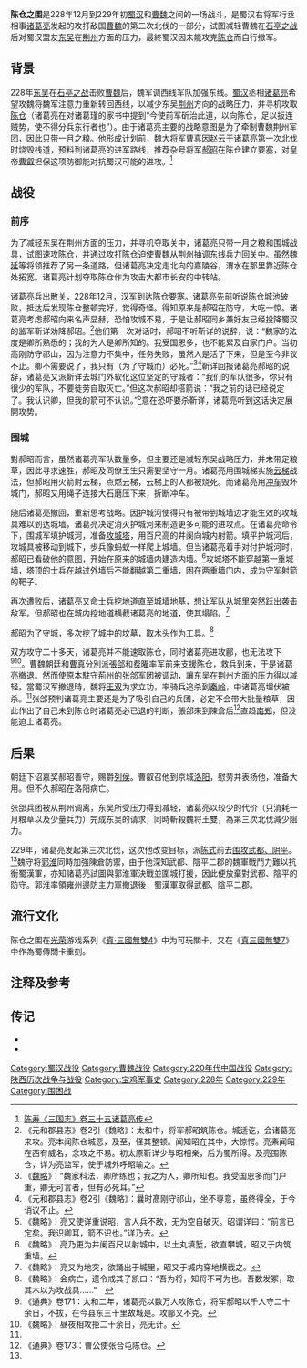 {{Infobox military conflict
|conflict=陈仓之围
|partof= 第二次[[诸葛亮北伐|诸葛亮北伐]]
|image=Zhuge Liang 1st and 2nd Northern Expeditions.png
|caption=[[诸葛亮北伐|诸葛亮第一、二次北伐]]地图<ref>左一和右二為第一次北伐，左二為第二次北伐，右一為魏延的子午谷之計。</ref>
|date=229年1月 – 2月<ref>《资治通鉴》卷七十一</ref>
|place=[[中国|中国]][[陕西|陕西]][[宝鸡|宝鸡]][[陈仓区|陈仓区]]
|casus=
|territory=
|result=诸葛亮以一月之粮的代价成功吸引魏军张郃军团的注意力，减轻盟友东吴的东线压力。诸葛亮未能夺取陈仓。魏军将领王双在战斗中身亡。郝昭因成功防守陈仓，被[[曹睿|曹睿]]封為列侯，但不久病亡。
|combatant1=[[曹魏|曹魏]]
|combatant2=[[蜀汉|蜀汉]]
|commander1=[[郝昭|郝昭]]<br>[[王双_(曹真部将)|王双]]{{KIA}}
|commander2=[[诸葛亮|诸葛亮]]
|strength1=约1,000<ref>Sawyer (2010), p. 86</ref>
|strength2=不详
|casualties1=不详
|casualties2=不详
}}
{{Campaignbox 諸葛亮北伐}}
'''陈仓之围'''是228年12月到229年初[[蜀汉|蜀汉]]和[[曹魏|曹魏]]之间的一场战斗，是蜀汉右将军行丞相事[[诸葛亮|诸葛亮]]发起的攻打敌国[[曹魏|曹魏]]的第二次北伐的一部分，试图减轻曹魏在[[石亭之战|石亭之战]]后对蜀汉盟友[[孙吴|东吴]]在[[荆州|荆州]]方面的压力，最終蜀汉因未能攻克[[陈仓|陈仓]]而自行撤军。

== 背景 ==
228年[[孙吴|东吴]]在[[石亭之战|石亭之战]]击败[[曹魏|曹魏]]后，魏军调西线军队加强东线。[[蜀汉|蜀汉]]丞相[[诸葛亮|诸葛亮]]希望攻魏将魏军注意力重新转回西线，以减少东吴[[荆州|荆州]]方向的战略压力，并寻机攻取[[陈仓|陈仓]]（诸葛亮在对诸葛瑾的家书中提到“今使前军斫治此道，以向陈仓，足以扳连贼势，使不得分兵东行者也”）。由于诸葛亮主要的战略意图是为了牵制曹魏荆州军团，因此只带一月之粮。他形成计划前，魏[[大将军_(东亚)|大将军]][[曹真|曹真]]因[[赵云|赵云]]于诸葛亮第一次北伐时烧毁栈道，预料到诸葛亮的进军路线，推荐杂号将军[[郝昭|郝昭]]在陈仓建立要塞，对皇帝[[曹叡|曹叡]]担保这项防御能对抗蜀汉可能的进攻。<ref name="SGZ Volume 35">[[陈寿|陈寿]][[:s:三国志/卷35|《三国志》卷三十五诸葛亮传]]</ref>

== 战役 ==
=== 前序 ===
为了减轻东吴在荆州方面的压力，并寻机夺取关中，诸葛亮只带一月之粮和围城战具，试图速攻陈仓，并通过攻打陈仓迫使曹魏从荆州抽调东线兵力回关中。虽然[[魏延|魏延]]等将领推荐了另一条道路，但诸葛亮决定走北向的嘉陵谷，渭水在那里靠近陈仓处拓宽。诸葛亮计划夺取陈仓作为攻击大都市长安的中转站。

诸葛亮兵出[[散关|散关]]，228年12月，汉军到达陈仓要塞。诸葛亮先前听说陈仓城池破败，抵达后发现陈仓整顿完好，觉得奇怪。得知原来是郝昭在防守，大吃一惊。诸葛亮考虑郝昭向来名声显赫，恐怕攻城不易，于是让郝昭同乡兼好友已经投降蜀汉的监军靳详劝降郝昭。<ref>《元和郡县志》卷2引《魏略》：太和中，将军郝昭筑陈仓。城适讫，会诸葛亮来攻。亮本闻陈仓城恶，及至，怪其整顿。闻知昭在其中，大惊愕。亮素闻昭在西有威名，念攻之不易。初太原靳详少与昭相亲，后为蜀所得。及亮围陈仓，详为亮监军，使于城外呼昭喻之。</ref>他们第一次对话时，郝昭不听靳详的说辞，说：“魏家的法度是卿所熟悉的；我的为人是卿所知的。我受国恩多，也不能累及自家门户。当初高刚防守祁山，因为注意力不集中，任务失败，虽然人是活了下来，但是至今非议不止。卿不需要说了，我只有（为了守城而）必死。”<ref>《[[魏略|魏略]]》：“魏家科法，卿所练也；我之为人，卿所知也。我受国恩多而门户重，卿无可言者，但有必死耳。”</ref><ref>《元和郡县志》卷2引《魏略》：曩时髙刚守祁山，坐不専意，虽终得全，于今诮议不止。</ref>靳详回报诸葛亮郝昭的说辞，诸葛亮又派靳详去城门外软化这位坚定的守城者：“我们的军队很多，你只有很少的军队，不要徒劳自取灭亡。”但这次郝昭却搭箭说：“我之前的话已经说定了。我认识卿，但我的箭可不认识。”<ref>《魏略》：亮又使详重说昭，言人兵不敌，无为空自破灭。昭谓详曰：“前言已定矣。我识卿耳，箭不识也。”详乃去。</ref>意在恐吓要杀靳详，诸葛亮听到这话決定展開攻势。

=== 围城 ===
對郝昭而言，虽然诸葛亮军队数量多，但主要还是减轻东吴战略压力，并未带足粮草，因此寻求速胜，郝昭及同僚王生只需要坚守一月。诸葛亮用围城梯实施[[云梯|云梯]]战法，但郝昭用火箭射云梯，点燃云梯，云梯上的人都被烧死。而诸葛亮用[[冲车|冲车]]毁坏城门，郝昭又用绳子连接大石磨压下来，折断冲车。

随后诸葛亮撤回，重新思考战略。因护城河使得只有被带到城墙边才能生效的攻城具难以到达城墙，诸葛亮决定消灭护城河来制造更多可能的进攻点。在诸葛亮命令下，围城军填护城河，准备[[攻城塔|攻城塔]]，用百尺高的井阑向城内射箭。填平护城河后，攻城具被移动到城下，步兵像蚂蚁一样爬上城墙。但当诸葛亮着手对付护城河时，郝昭已看破他的意图，开始在原来的城墙内建造内墙。<ref>《魏略》：亮乃更为井阑百尺以射城中，以土丸填堑，欲直攀城，昭又于内筑重墙。</ref>攻城塔不能穿越第一重城墙，塔顶的士兵在越过外墙后不能翻越第二重墙，困在两重墙门内，成为守军射箭的靶子。

再次遭败后，诸葛亮又命士兵挖地道直至城墙地基，想让军队从城里突然跃出袭击敌军。但郝昭也在城内挖地道横截诸葛亮的地道，使其塌陷。<ref>《魏略》：亮又为地突，欲踊出于城里，昭又于城内穿地横截之。</ref>

郝昭为了守城，多次挖了城中的坟墓，取木头作为工具。<ref>《魏略》：会病亡，遗令戒其子凯曰：“吾为将，知将不可为也。吾数发冢，取其木以为攻战具……”　</ref>

双方攻守二十多天，诸葛亮并不能速取陈仓，同时诸葛亮进攻郿，也无法攻下<ref>《通典》卷171：太和二年，诸葛亮以数万人攻陈仓，将军郝昭以千人守二十余日，不拔，在今县东三十里故城是。攻郿又不克。</ref><ref>《魏略》：昼夜相攻拒二十余日，亮无计。</ref>。曹魏朝廷和[[曹真|曹真]]分別派[[張郃|張郃]]和[[费曜|费曜]]率军前来支援陈仓，救兵到来，于是诸葛亮撤退。然而使原本駐守荊州的[[张郃|张郃]]军团被调动，讓东吴在荆州方面的压力得以减轻。當蜀汉军撤退時，魏将[[王双_(曹真部将)|王双]]为求立功，率骑兵追杀到[[秦岭|秦岭]]，中诸葛亮埋伏被杀。<ref name="SGZ Volume 35"/>张郃预判诸葛亮主要还是为了吸引自己的兵团，必定不会带大批量粮草，因此作出了自己未到陈仓时诸葛亮必已退的判断，張郃來到陳倉后<ref>《通典》卷173：曹公使张合屯陈仓。</ref>直趋[[南郑|南郑]]，但没能追上诸葛亮。

== 后果 ==
朝廷下诏嘉奖郝昭善守，赐爵[[列侯|列侯]]。曹叡召他到京城[[洛阳|洛阳]]，慰劳并表扬他，准备大用。但不久郝昭在洛阳病亡。

张郃兵团被从荆州调离，东吴所受压力得到减轻，诸葛亮以较少的代价（只消耗一月粮草以及少量兵力）完成东吴的请求，同時斬殺魏将王雙，為第三次北伐減少阻力。

229年，诸葛亮发起第三次北伐，这次他改变目标，派[[陈式|陈式]]前去[[建威之战|围攻武都、阴平]]。<ref name="SGZ Volume 35" />魏守将[[郭淮|郭淮]]同時加強陳倉防禦，由于他深知武都、陰平二郡的魏軍戰鬥力難以抗衡蜀漢軍，亦知諸葛亮試圖與郭淮軍決戰並圍城打援，因此便放棄對武都、陰平的防守。郭淮率領雍州邊防主力軍撤退後，蜀漢軍取得武都、陰平二郡。

== 流行文化 ==
陈仓之围在[[光榮公司|光荣]]游戏系列《[[真·三國無雙4|真·三國無雙4]]》中为可玩關卡，又在《[[真三國無雙7|真三國無雙7]]》中作為蜀傳關卡重刻。

== 注释及参考 ==
{{Reflist|2}}

== 传记 ==
*{{cite book|last=梁 |first=杰明 |title=Chinese Siege Warfare: Mechanical Artillery and Siege Weapons of Antiquity, an Illustrated History |year=2006 |publisher=大宝出版社 |isbn=978-9810553807}}
*{{cite book|last=Sawyer |first=Ralph |title=Zhuge Liang: Strategy , Achievements, and Writings |year=2010 |publisher=CreateSpace Independent Publishing |isbn=978-1492860020}}

[[Category:蜀汉战役|Category:蜀汉战役]]
[[Category:曹魏战役|Category:曹魏战役]]
[[Category:220年代中国战役|Category:220年代中国战役]]
[[Category:陕西历次战争与战役|Category:陕西历次战争与战役]]
[[Category:宝鸡军事史|Category:宝鸡军事史]]
[[Category:228年|Category:228年]]
[[Category:229年|Category:229年]]
[[Category:围困战|Category:围困战]]